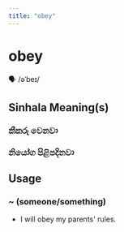 ```yaml
---
title: "obey"
---
```


# obey

🗣️ /əˈbeɪ/

## Sinhala Meaning(s)

### කීකරු වෙනවා
### නියෝග පිළිපදිනවා

## Usage

### ~ (someone/something)

- I will obey my parents' rules.

